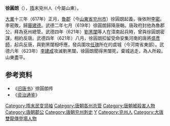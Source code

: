 '''徐圓朗'''（{{bd|6世纪|？|623年|3月26日|catIdx=X}}），[[隋朝|隋]]末兗州人（今屬山東）。

[[大业_(年号)|大業]]十三年（617年）正月，[[魯郡|魯郡]]（今[[山東省|山東省]][[兖州市|兖州市]]）徐圓朗起義，後依附[[李密_(隋朝)|李密]]。李密敗，歸[[竇建德|竇建德]]。武德二年七月（619年）徐圓朗歸降唐朝。唐政府封他為魯郡公，拜為兗州總管。武德四年（621年）[[劉黑闥|劉黑闥]]等人在漳南起兵時，曾與徐圓朗密謀，相約反唐。武德四年（621年）八月，徐圓朗扣留受命安集河南的唐將[[盛彥師|盛彥師]]，起兵反唐，與劉黑闥相呼應，發兵圍攻[[任瑰|任瑰]]所在的虞城（今河南省東部）。武德六年（623年）[[李建成|李建成]]攻滅劉黑闥，徐圓朗聞得黑闥死，棄城逃走，為人所殺。山東盡平。

==参考资料==
*《[[旧唐书|旧唐书]]》徐圓朗传
*《[[资治通鉴|资治通鉴]]》

{{中國民變起事領袖}}

{{DEFAULTSORT:X}}
[[Category:隋末民变领袖|Category:隋末民变领袖]]
[[Category:唐朝各州总管|Category:唐朝各州总管]]
[[Category:唐朝被殺害人物|Category:唐朝被殺害人物]]
[[Category:唐朝郡公|Category:唐朝郡公]]
[[Category:唐朝兖州刺史|Category:唐朝兖州刺史]]
[[Category:徐姓|Y]]
[[Category:兖州人|Category:兖州人]]
[[Category:大唐雙龍傳登場人物|Category:大唐雙龍傳登場人物]]